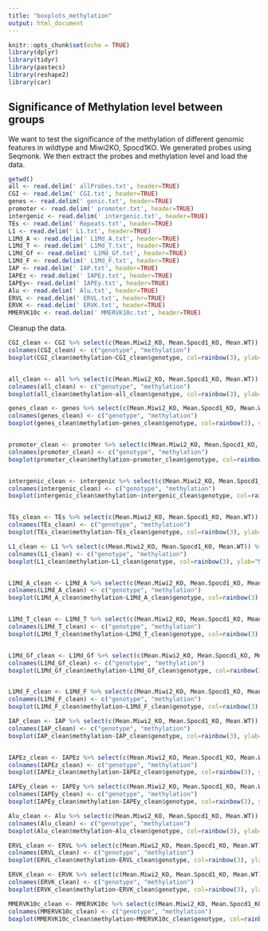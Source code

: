 ```yaml
---
title: "boxplots_methylation"
output: html_document
---
```


```r
knitr::opts_chunk$set(echo = TRUE)
library(dplyr)
library(tidyr)
library(pastecs)
library(reshape2)
library(car)
```

## Significance of Methylation level between groups
We want to test the significance of the methylation of different genomic features in wildtype and Miwi2KO, Spocd1KO.
We generated probes using Seqmonk. We then extract the probes and methylation level and load the data.

```r
getwd()
all <- read.delim(' allProbes.txt', header=TRUE)
CGI <- read.delim(' CGI.txt', header=TRUE)
genes <- read.delim(' genic.txt', header=TRUE)
promoter <- read.delim(' promoter.txt', header=TRUE)
intergenic <- read.delim(' intergenic.txt', header=TRUE)
TEs <- read.delim(' Repeats.txt', header=TRUE)
L1 <- read.delim(' L1.txt', header=TRUE)
L1Md_A <- read.delim(' L1Md_A.txt', header=TRUE)
L1Md_T <- read.delim(' L1Md_T.txt', header=TRUE)
L1Md_Gf <- read.delim(' L1Md_Gf.txt', header=TRUE)
L1Md_F <- read.delim(' L1Md_F.txt', header=TRUE)
IAP <- read.delim(' IAP.txt', header=TRUE)
IAPEz <- read.delim(' IAPEz.txt', header=TRUE)
IAPEy<- read.delim(' IAPEy.txt', header=TRUE)
Alu <- read.delim(' Alu.txt', header=TRUE)
ERVL <- read.delim(' ERVL.txt', header=TRUE)
ERVK <- read.delim(' ERVK.txt', header=TRUE)
MMERVK10c <- read.delim(' MMERVK10c.txt', header=TRUE)

```

Cleanup the data.
```r
CGI_clean <- CGI %>% select(c(Mean.Miwi2_KO, Mean.Spocd1_KO, Mean.WT)) %>% drop_na %>% melt()
colnames(CGI_clean) <- c("genotype", "methylation")
boxplot(CGI_clean$methylation~CGI_clean$genotype, col=rainbow(3), ylab="Methylation level", las=1)


all_clean <- all %>% select(c(Mean.Miwi2_KO, Mean.Spocd1_KO, Mean.WT))  %>% drop_na %>% melt()
colnames(all_clean) <- c("genotype", "methylation")
boxplot(all_clean$methylation~all_clean$genotype, col=rainbow(3), ylab="Methylation level", las=1)

genes_clean <- genes %>% select(c(Mean.Miwi2_KO, Mean.Spocd1_KO, Mean.WT)) %>% drop_na %>% melt()
colnames(genes_clean) <- c("genotype", "methylation")
boxplot(genes_clean$methylation~genes_clean$genotype, col=rainbow(3), ylab="Methylation level", las=1)


promoter_clean <- promoter %>% select(c(Mean.Miwi2_KO, Mean.Spocd1_KO, Mean.WT)) %>% drop_na %>% melt()
colnames(promoter_clean) <- c("genotype", "methylation")
boxplot(promoter_clean$methylation~promoter_clean$genotype, col=rainbow(3), ylab="Methylation level", las=1)


intergenic_clean <- intergenic %>% select(c(Mean.Miwi2_KO, Mean.Spocd1_KO, Mean.WT)) %>% drop_na %>% melt()
colnames(intergenic_clean) <- c("genotype", "methylation")
boxplot(intergenic_clean$methylation~intergenic_clean$genotype, col=rainbow(3), ylab="Methylation level", las=1)


TEs_clean <- TEs %>% select(c(Mean.Miwi2_KO, Mean.Spocd1_KO, Mean.WT)) %>% drop_na %>% melt()
colnames(TEs_clean) <- c("genotype", "methylation")
boxplot(TEs_clean$methylation~TEs_clean$genotype, col=rainbow(3), ylab="Methylation level", las=1)

L1_clean <- L1 %>% select(c(Mean.Miwi2_KO, Mean.Spocd1_KO, Mean.WT)) %>% drop_na %>% melt()
colnames(L1_clean) <- c("genotype", "methylation")
boxplot(L1_clean$methylation~L1_clean$genotype, col=rainbow(3), ylab="Methylation level", las=1)


L1Md_A_clean <- L1Md_A %>% select(c(Mean.Miwi2_KO, Mean.Spocd1_KO, Mean.WT)) %>% drop_na %>% melt()
colnames(L1Md_A_clean) <- c("genotype", "methylation")
boxplot(L1Md_A_clean$methylation~L1Md_A_clean$genotype, col=rainbow(3), ylab="Methylation level", las=1)


L1Md_T_clean <- L1Md_T %>% select(c(Mean.Miwi2_KO, Mean.Spocd1_KO, Mean.WT)) %>% drop_na %>% melt()
colnames(L1Md_T_clean) <- c("genotype", "methylation")
boxplot(L1Md_T_clean$methylation~L1Md_T_clean$genotype, col=rainbow(3), ylab="Methylation level", las=1)


L1Md_Gf_clean <- L1Md_Gf %>% select(c(Mean.Miwi2_KO, Mean.Spocd1_KO, Mean.WT)) %>% drop_na %>% melt()
colnames(L1Md_Gf_clean) <- c("genotype", "methylation")
boxplot(L1Md_Gf_clean$methylation~L1Md_Gf_clean$genotype, col=rainbow(3), ylab="Methylation level", las=1)


L1Md_F_clean <- L1Md_F %>% select(c(Mean.Miwi2_KO, Mean.Spocd1_KO, Mean.WT)) %>% drop_na %>% melt()
colnames(L1Md_F_clean) <- c("genotype", "methylation")
boxplot(L1Md_F_clean$methylation~L1Md_F_clean$genotype, col=rainbow(3), ylab="Methylation level", las=1)

IAP_clean <- IAP %>% select(c(Mean.Miwi2_KO, Mean.Spocd1_KO, Mean.WT)) %>% drop_na %>% melt()
colnames(IAP_clean) <- c("genotype", "methylation")
boxplot(IAP_clean$methylation~IAP_clean$genotype, col=rainbow(3), ylab="Methylation level", las=1)


IAPEz_clean <- IAPEz %>% select(c(Mean.Miwi2_KO, Mean.Spocd1_KO, Mean.WT)) %>% drop_na %>% melt()
colnames(IAPEz_clean) <- c("genotype", "methylation")
boxplot(IAPEz_clean$methylation~IAPEz_clean$genotype, col=rainbow(3), ylab="Methylation level", las=1)

IAPEy_clean <- IAPEy %>% select(c(Mean.Miwi2_KO, Mean.Spocd1_KO, Mean.WT)) %>% drop_na %>% melt()
colnames(IAPEy_clean) <- c("genotype", "methylation")
boxplot(IAPEy_clean$methylation~IAPEy_clean$genotype, col=rainbow(3), ylab="Methylation level", las=1)

Alu_clean <- Alu %>% select(c(Mean.Miwi2_KO, Mean.Spocd1_KO, Mean.WT)) %>% drop_na %>% melt()
colnames(Alu_clean) <- c("genotype", "methylation")
boxplot(Alu_clean$methylation~Alu_clean$genotype, col=rainbow(3), ylab="Methylation level", las=1)

ERVL_clean <- ERVL %>% select(c(Mean.Miwi2_KO, Mean.Spocd1_KO, Mean.WT)) %>% drop_na %>% melt()
colnames(ERVL_clean) <- c("genotype", "methylation")
boxplot(ERVL_clean$methylation~ERVL_clean$genotype, col=rainbow(3), ylab="Methylation level", las=1)

ERVK_clean <- ERVK %>% select(c(Mean.Miwi2_KO, Mean.Spocd1_KO, Mean.WT)) %>% drop_na %>% melt()
colnames(ERVK_clean) <- c("genotype", "methylation")
boxplot(ERVK_clean$methylation~ERVK_clean$genotype, col=rainbow(3), ylab="Methylation level", las=1)

MMERVK10c_clean <- MMERVK10c %>% select(c(Mean.Miwi2_KO, Mean.Spocd1_KO, Mean.WT)) %>% drop_na %>% melt()
colnames(MMERVK10c_clean) <- c("genotype", "methylation")
boxplot(MMERVK10c_clean$methylation~MMERVK10c_clean$genotype, col=rainbow(3), ylab="Methylation level", las=1)
```

